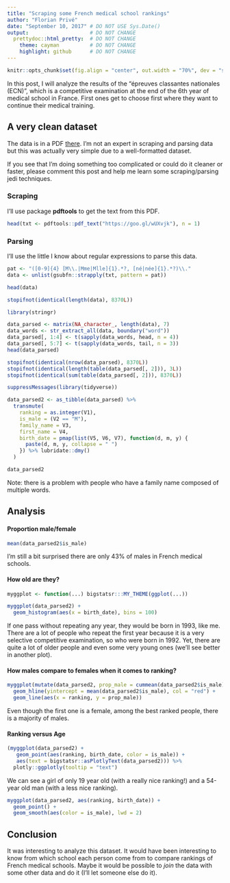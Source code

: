 ```yaml
---
title: "Scraping some French medical school rankings"
author: "Florian Privé"
date: "September 10, 2017" # DO NOT USE Sys.Date()
output:                    # DO NOT CHANGE
  prettydoc::html_pretty:  # DO NOT CHANGE
    theme: cayman          # DO NOT CHANGE
    highlight: github      # DO NOT CHANGE
---
```


```r
knitr::opts_chunk$set(fig.align = "center", out.width = "70%", dev = "svg")
```

In this post, I will analyze the results of the "épreuves classantes nationales (ECN)", which is a competitive examination at the end of the 6th year of medical school in France. First ones get to choose first where they want to continue their medical training.

## A very clean dataset

The data is in a PDF [there](https://goo.gl/wUXvjk). I'm not an expert in scraping and parsing data but this was actually very simple due to a well-formatted dataset. 

If you see that I'm doing something too complicated or could do it cleaner or faster, please comment this post and help me learn some scraping/parsing jedi techniques.

### Scraping

I'll use package **pdftools** to get the text from this PDF.

```r
head(txt <- pdftools::pdf_text("https://goo.gl/wUXvjk"), n = 1)
```

### Parsing

I'll use the little I know about regular expressions to parse this data.

```r
pat <- "([0-9]{4} [M\\.|Mme|Mlle]{1}.*?, [né|née]{1}.*?)\\."
data <- unlist(gsubfn::strapply(txt, pattern = pat))

head(data)
```

```r
stopifnot(identical(length(data), 8370L))
```


```r
library(stringr)

data_parsed <- matrix(NA_character_, length(data), 7)
data_words <- str_extract_all(data, boundary("word"))
data_parsed[, 1:4] <- t(sapply(data_words, head, n = 4))
data_parsed[, 5:7] <- t(sapply(data_words, tail, n = 3))
head(data_parsed)
```

```r
stopifnot(identical(nrow(data_parsed), 8370L))
stopifnot(identical(length(table(data_parsed[, 2])), 3L))
stopifnot(identical(sum(table(data_parsed[, 2])), 8370L))
```

```r
suppressMessages(library(tidyverse))

data_parsed2 <- as_tibble(data_parsed) %>%
  transmute(
    ranking = as.integer(V1),
    is_male = (V2 == "M"),
    family_name = V3,
    first_name = V4,
    birth_date = pmap(list(V5, V6, V7), function(d, m, y) {
      paste(d, m, y, collapse = " ")
    }) %>% lubridate::dmy()
  ) 

data_parsed2
```

Note: there is a problem with people who have a family name composed of multiple words.

## Analysis

#### Proportion male/female

```r
mean(data_parsed2$is_male)
```

I'm still a bit surprised there are only 43% of males in French medical schools.

#### How old are they?

```r
myggplot <- function(...) bigstatsr:::MY_THEME(ggplot(...))

myggplot(data_parsed2) +
  geom_histogram(aes(x = birth_date), bins = 100)
```

If one pass without repeating any year, they would be born in 1993, like me. There are a lot of people who repeat the first year because it is a very selective competitive examination, so who were born in 1992. Yet, there are quite a lot of older people and even some very young ones (we'll see better in another plot).

#### How males compare to females when it comes to ranking?

```r
myggplot(mutate(data_parsed2, prop_male = cummean(data_parsed2$is_male))) + 
  geom_hline(yintercept = mean(data_parsed2$is_male), col = "red") +
  geom_line(aes(x = ranking, y = prop_male))
```

Even though the first one is a female, among the best ranked people, there is a majority of males.

#### Ranking versus Age

```r
(myggplot(data_parsed2) +
   geom_point(aes(ranking, birth_date, color = is_male)) +
   aes(text = bigstatsr::asPlotlyText(data_parsed2))) %>%
  plotly::ggplotly(tooltip = "text")
```

We can see a girl of only 19 year old (with a really nice ranking!) and a 54-year old man (with a less nice ranking).

```r
myggplot(data_parsed2, aes(ranking, birth_date)) +
  geom_point() +
  geom_smooth(aes(color = is_male), lwd = 2)
```

## Conclusion

It was interesting to analyze this dataset. It would have been interesting to know from which school each person come from to compare rankings of French medical schools. Maybe it would be possible to *join* the data with some other data and do it (I'll let someone else do it).